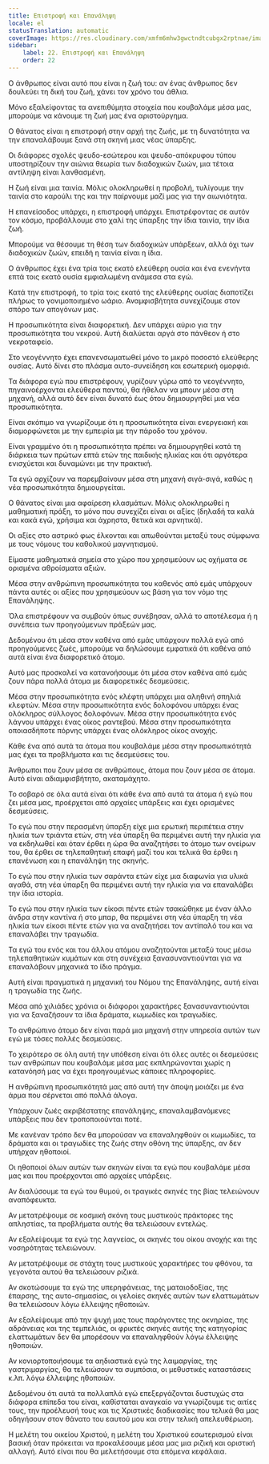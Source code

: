 ```yaml
---
title: Επιστροφή και Επανάληψη
locale: el
statusTranslation: automatic
coverImage: https://res.cloudinary.com/xmfm6mhw3gwctndtcubgx2rptnae/image/upload/v1741354419/small_cover_la_gran_rebelion_28716e29d2.webp
sidebar:
    label: 22. Επιστροφή και Επανάληψη
    order: 22
---
```

Ο άνθρωπος είναι αυτό που είναι η ζωή του: αν ένας άνθρωπος δεν δουλεύει τη δική του ζωή, χάνει τον χρόνο του άθλια.

Μόνο εξαλείφοντας τα ανεπιθύμητα στοιχεία που κουβαλάμε μέσα μας, μπορούμε να κάνουμε τη ζωή μας ένα αριστούργημα.

Ο θάνατος είναι η επιστροφή στην αρχή της ζωής, με τη δυνατότητα να την επαναλάβουμε ξανά στη σκηνή μιας νέας ύπαρξης.

Οι διάφορες σχολές ψευδο-εσώτερου και ψευδο-απόκρυφου τύπου υποστηρίζουν την αιώνια θεωρία των διαδοχικών ζωών, μια τέτοια αντίληψη είναι λανθασμένη.

Η ζωή είναι μια ταινία. Μόλις ολοκληρωθεί η προβολή, τυλίγουμε την ταινία στο καρούλι της και την παίρνουμε μαζί μας για την αιωνιότητα.

Η επανείσοδος υπάρχει, η επιστροφή υπάρχει. Επιστρέφοντας σε αυτόν τον κόσμο, προβάλλουμε στο χαλί της ύπαρξης την ίδια ταινία, την ίδια ζωή.

Μπορούμε να θέσουμε τη θέση των διαδοχικών υπάρξεων, αλλά όχι των διαδοχικών ζωών, επειδή η ταινία είναι η ίδια.

Ο άνθρωπος έχει ένα τρία τοις εκατό ελεύθερη ουσία και ένα ενενήντα επτά τοις εκατό ουσία εμφιαλωμένη ανάμεσα στα εγώ.

Κατά την επιστροφή, το τρία τοις εκατό της ελεύθερης ουσίας διαποτίζει πλήρως το γονιμοποιημένο ωάριο. Αναμφισβήτητα συνεχίζουμε στον σπόρο των απογόνων μας.

Η προσωπικότητα είναι διαφορετική. Δεν υπάρχει αύριο για την προσωπικότητα του νεκρού. Αυτή διαλύεται αργά στο πάνθεον ή στο νεκροταφείο.

Στο νεογέννητο έχει επανενσωματωθεί μόνο το μικρό ποσοστό ελεύθερης ουσίας. Αυτό δίνει στο πλάσμα αυτο-συνείδηση ​​και εσωτερική ομορφιά.

Τα διάφορα εγώ που επιστρέφουν, γυρίζουν γύρω από το νεογέννητο, πηγαινοέρχονται ελεύθερα παντού, θα ήθελαν να μπουν μέσα στη μηχανή, αλλά αυτό δεν είναι δυνατό έως ότου δημιουργηθεί μια νέα προσωπικότητα.

Είναι σκόπιμο να γνωρίζουμε ότι η προσωπικότητα είναι ενεργειακή και διαμορφώνεται με την εμπειρία με την πάροδο του χρόνου.

Είναι γραμμένο ότι η προσωπικότητα πρέπει να δημιουργηθεί κατά τη διάρκεια των πρώτων επτά ετών της παιδικής ηλικίας και ότι αργότερα ενισχύεται και δυναμώνει με την πρακτική.

Τα εγώ αρχίζουν να παρεμβαίνουν μέσα στη μηχανή σιγά-σιγά, καθώς η νέα προσωπικότητα δημιουργείται.

Ο θάνατος είναι μια αφαίρεση κλασμάτων. Μόλις ολοκληρωθεί η μαθηματική πράξη, το μόνο που συνεχίζει είναι οι αξίες (δηλαδή τα καλά και κακά εγώ, χρήσιμα και άχρηστα, θετικά και αρνητικά).

Οι αξίες στο αστρικό φως έλκονται και απωθούνται μεταξύ τους σύμφωνα με τους νόμους του καθολικού μαγνητισμού.

Είμαστε μαθηματικά σημεία στο χώρο που χρησιμεύουν ως οχήματα σε ορισμένα αθροίσματα αξιών.

Μέσα στην ανθρώπινη προσωπικότητα του καθενός από εμάς υπάρχουν πάντα αυτές οι αξίες που χρησιμεύουν ως βάση για τον νόμο της Επανάληψης.

Όλα επιστρέφουν να συμβούν όπως συνέβησαν, αλλά το αποτέλεσμα ή η συνέπεια των προηγούμενων πράξεών μας.

Δεδομένου ότι μέσα στον καθένα από εμάς υπάρχουν πολλά εγώ από προηγούμενες ζωές, μπορούμε να δηλώσουμε εμφατικά ότι καθένα από αυτά είναι ένα διαφορετικό άτομο.

Αυτό μας προσκαλεί να κατανοήσουμε ότι μέσα στον καθένα από εμάς ζουν πάρα πολλά άτομα με διαφορετικές δεσμεύσεις.

Μέσα στην προσωπικότητα ενός κλέφτη υπάρχει μια αληθινή σπηλιά κλεφτών. Μέσα στην προσωπικότητα ενός δολοφόνου υπάρχει ένας ολόκληρος σύλλογος δολοφόνων. Μέσα στην προσωπικότητα ενός λάγνου υπάρχει ένας οίκος ραντεβού. Μέσα στην προσωπικότητα οποιασδήποτε πόρνης υπάρχει ένας ολόκληρος οίκος ανοχής.

Κάθε ένα από αυτά τα άτομα που κουβαλάμε μέσα στην προσωπικότητά μας έχει τα προβλήματα και τις δεσμεύσεις του.

Άνθρωποι που ζουν μέσα σε ανθρώπους, άτομα που ζουν μέσα σε άτομα. Αυτό είναι αδιαμφισβήτητο, ακαταμάχητο.

Το σοβαρό σε όλα αυτά είναι ότι κάθε ένα από αυτά τα άτομα ή εγώ που ζει μέσα μας, προέρχεται από αρχαίες υπάρξεις και έχει ορισμένες δεσμεύσεις.

Το εγώ που στην περασμένη ύπαρξη είχε μια ερωτική περιπέτεια στην ηλικία των τριάντα ετών, στη νέα ύπαρξη θα περιμένει αυτή την ηλικία για να εκδηλωθεί και όταν έρθει η ώρα θα αναζητήσει το άτομο των ονείρων του, θα έρθει σε τηλεπαθητική επαφή μαζί του και τελικά θα έρθει η επανένωση και η επανάληψη της σκηνής.

Το εγώ που στην ηλικία των σαράντα ετών είχε μια διαφωνία για υλικά αγαθά, στη νέα ύπαρξη θα περιμένει αυτή την ηλικία για να επαναλάβει την ίδια ιστορία.

Το εγώ που στην ηλικία των είκοσι πέντε ετών τσακώθηκε με έναν άλλο άνδρα στην καντίνα ή στο μπαρ, θα περιμένει στη νέα ύπαρξη τη νέα ηλικία των είκοσι πέντε ετών για να αναζητήσει τον αντίπαλό του και να επαναλάβει την τραγωδία.

Τα εγώ του ενός και του άλλου ατόμου αναζητούνται μεταξύ τους μέσω τηλεπαθητικών κυμάτων και στη συνέχεια ξανασυναντιούνται για να επαναλάβουν μηχανικά το ίδιο πράγμα.

Αυτή είναι πραγματικά η μηχανική του Νόμου της Επανάληψης, αυτή είναι η τραγωδία της ζωής.

Μέσα από χιλιάδες χρόνια οι διάφοροι χαρακτήρες ξανασυναντιούνται για να ξαναζήσουν τα ίδια δράματα, κωμωδίες και τραγωδίες.

Το ανθρώπινο άτομο δεν είναι παρά μια μηχανή στην υπηρεσία αυτών των εγώ με τόσες πολλές δεσμεύσεις.

Το χειρότερο σε όλη αυτή την υπόθεση είναι ότι όλες αυτές οι δεσμεύσεις των ανθρώπων που κουβαλάμε μέσα μας εκπληρώνονται χωρίς η κατανόησή μας να έχει προηγουμένως κάποιες πληροφορίες.

Η ανθρώπινη προσωπικότητά μας από αυτή την άποψη μοιάζει με ένα άρμα που σέρνεται από πολλά άλογα.

Υπάρχουν ζωές ακριβέστατης επανάληψης, επαναλαμβανόμενες υπάρξεις που δεν τροποποιούνται ποτέ.

Με κανέναν τρόπο δεν θα μπορούσαν να επαναληφθούν οι κωμωδίες, τα δράματα και οι τραγωδίες της ζωής στην οθόνη της ύπαρξης, αν δεν υπήρχαν ηθοποιοί.

Οι ηθοποιοί όλων αυτών των σκηνών είναι τα εγώ που κουβαλάμε μέσα μας και που προέρχονται από αρχαίες υπάρξεις.

Αν διαλύσουμε τα εγώ του θυμού, οι τραγικές σκηνές της βίας τελειώνουν αναπόφευκτα.

Αν μετατρέψουμε σε κοσμική σκόνη τους μυστικούς πράκτορες της απληστίας, τα προβλήματα αυτής θα τελειώσουν εντελώς.

Αν εξαλείψουμε τα εγώ της λαγνείας, οι σκηνές του οίκου ανοχής και της νοσηρότητας τελειώνουν.

Αν μετατρέψουμε σε στάχτη τους μυστικούς χαρακτήρες του φθόνου, τα γεγονότα αυτού θα τελειώσουν ριζικά.

Αν σκοτώσουμε τα εγώ της υπερηφάνειας, της ματαιοδοξίας, της έπαρσης, της αυτο-σημασίας, οι γελοίες σκηνές αυτών των ελαττωμάτων θα τελειώσουν λόγω έλλειψης ηθοποιών.

Αν εξαλείψουμε από την ψυχή μας τους παράγοντες της οκνηρίας, της αδράνειας και της τεμπελιάς, οι φρικτές σκηνές αυτής της κατηγορίας ελαττωμάτων δεν θα μπορέσουν να επαναληφθούν λόγω έλλειψης ηθοποιών.

Αν κονιορτοποιήσουμε τα αηδιαστικά εγώ της λαιμαργίας, της γαστριμαργίας, θα τελειώσουν τα συμπόσια, οι μεθυστικές καταστάσεις κ.λπ. λόγω έλλειψης ηθοποιών.

Δεδομένου ότι αυτά τα πολλαπλά εγώ επεξεργάζονται δυστυχώς στα διάφορα επίπεδα του είναι, καθίσταται αναγκαίο να γνωρίζουμε τις αιτίες τους, την προέλευσή τους και τις Χριστικές διαδικασίες που τελικά θα μας οδηγήσουν στον θάνατο του εαυτού μου και στην τελική απελευθέρωση.

Η μελέτη του οικείου Χριστού, η μελέτη του Χριστικού εσωτερισμού είναι βασική όταν πρόκειται να προκαλέσουμε μέσα μας μια ριζική και οριστική αλλαγή. Αυτό είναι που θα μελετήσουμε στα επόμενα κεφάλαια.

